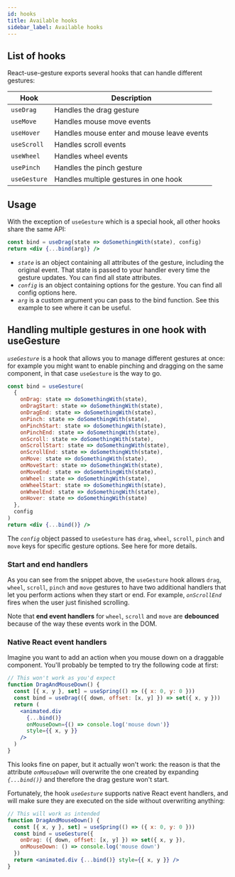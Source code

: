 ```yaml
---
id: hooks
title: Available hooks
sidebar_label: Available hooks
---
```


## List of hooks

React-use-gesture exports several hooks that can handle different gestures:

| Hook         | Description                                |
| ------------ | ------------------------------------------ |
| `useDrag`    | Handles the drag gesture                   |
| `useMove`    | Handles mouse move events                  |
| `useHover`   | Handles mouse enter and mouse leave events |
| `useScroll`  | Handles scroll events                      |
| `useWheel`   | Handles wheel events                       |
| `usePinch`   | Handles the pinch gesture                  |
| `useGesture` | Handles multiple gestures in one hook      |

## Usage

With the exception of `useGesture` which is a special hook, all other hooks share the same API:

```jsx {1-100}
const bind = useDrag(state => doSomethingWith(state), config)
return <div {...bind(arg)} />
```

- _`state`_ is an object containing all attributes of the gesture, including the original event. That state is passed to your handler every time the gesture updates. You can find all state attributes.
- _`config`_ is an object containing options for the gesture. You can find all config options here.
- _`arg`_ is a custom argument you can pass to the bind function. See this example to see where it can be useful.

## Handling multiple gestures in one hook with useGesture

_`useGesture`_ is a hook that allows you to manage different gestures at once: for example you might want to enable pinching and dragging on the same component, in that case `useGesture` is the way to go.

```jsx {1-100}
const bind = useGesture(
  {
    onDrag: state => doSomethingWith(state),
    onDragStart: state => doSomethingWith(state),
    onDragEnd: state => doSomethingWith(state),
    onPinch: state => doSomethingWith(state),
    onPinchStart: state => doSomethingWith(state),
    onPinchEnd: state => doSomethingWith(state),
    onScroll: state => doSomethingWith(state),
    onScrollStart: state => doSomethingWith(state),
    onScrollEnd: state => doSomethingWith(state),
    onMove: state => doSomethingWith(state),
    onMoveStart: state => doSomethingWith(state),
    onMoveEnd: state => doSomethingWith(state),
    onWheel: state => doSomethingWith(state),
    onWheelStart: state => doSomethingWith(state),
    onWheelEnd: state => doSomethingWith(state),
    onHover: state => doSomethingWith(state)
  },
  config
)
return <div {...bind()} />
```

The _`config`_ object passed to `useGesture` has `drag`, `wheel`, `scroll`, `pinch` and `move` keys for specific gesture options. See here for more details.

### Start and end handlers

As you can see from the snippet above, the `useGesture` hook allows `drag`, `wheel`, `scroll`, `pinch` and `move` gestures to have two additional handlers that let you perform actions when they start or end. For example, _`onScrollEnd`_ fires when the user just finished scrolling.

Note that **end event handlers** for `wheel`, `scroll` and `move` are **debounced** because of the way these events work in the DOM.

### Native React event handlers

Imagine you want to add an action when you mouse down on a draggable component. You'll probably be tempted to try the following code at first:

```jsx {1,4-11}
// This won't work as you'd expect
function DragAndMouseDown() {
  const [{ x, y }, set] = useSpring(() => ({ x: 0, y: 0 }))
  const bind = useDrag(({ down, offset: [x, y] }) => set({ x, y }))
  return (
    <animated.div
      {...bind()}
      onMouseDown={() => console.log('mouse down')}
      style={{ x, y }}
    />
  )
}
```

This looks fine on paper, but it actually won't work: the reason is that the attribute _`onMouseDown`_ will overwrite the one created by expanding _`{...bind()}`_ and therefore the drag gesture won't start.

Fortunately, the hook _`useGesture`_ supports native React event handlers, and will make sure they are executed on the side without overwriting anything:

```jsx {1,4-7}
// This will work as intended
function DragAndMouseDown() {
  const [{ x, y }, set] = useSpring(() => ({ x: 0, y: 0 }))
  const bind = useGesture({
    onDrag: ({ down, offset: [x, y] }) => set({ x, y }),
    onMouseDown: () => console.log('mouse down')
  })
  return <animated.div {...bind()} style={{ x, y }} />
}
```
